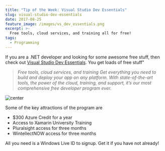 ```yaml
---
title: "Tip of the Week: Visual Studio Dev Essentials"
slug: visual-studio-dev-essentials
date: 2017-08-25
feature_image: /images/vs_dev_essentials.png
excerpt: >-
  Free tools, cloud services, and training all for free!
tags:
  - Programming
---
```

If you are a .NET developer and looking for some awesome free stuff, then check out [Visual Studio Dev Essentials](https://www.visualstudio.com/dev-essentials/). You get loads of free stuff"

> _Free tools, cloud services, and training_
> _Get everything you need to build and deploy your app on any platform. With state-of-the-art tools, the power of the cloud, training, and support, it’s our most comprehensive free developer program ever._

![center](/images/vs_dev_essentials.png)

Some of the key attractions of the program are

-   $300 Azure Credit for a year
-   Access to Xamarin University Training
-   Pluralsight access for three months
-   WintellectNOW access for three months

All you need is a Windows Live ID to signup. Get it if you have not already!